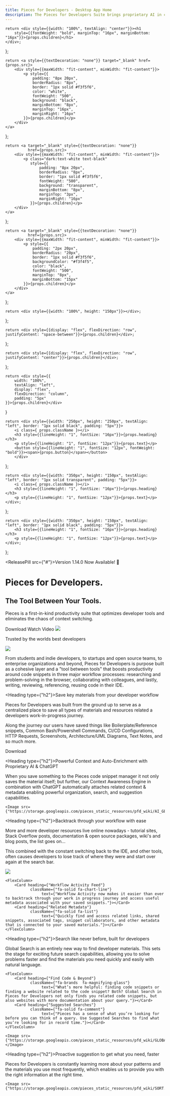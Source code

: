 ```yaml
---
title: Pieces for Developers - Desktop App Home
description: The Pieces for Developers Suite brings proprietary AI in combination with ChatGPT to your favorite developer tools to save time researching, collaborating, coding, and documenting.
---
```



    return <div style={{width: "100%", textAlign: "center"}}><h1
        style={{fontWeight: "bold", marginTop: "16px", marginBottom: "16px"}}>{props.children}</h1>
    </div>;
};

    return <a style={{textDecoration: "none"}} target="_blank" href={props.src}>
        <div style={{maxWidth: "fit-content", minWidth: "fit-content"}}>
            <p style={{
                padding: "8px 20px",
                borderRadius: "8px",
                border: "1px solid #f3f5f6",
                color: "white",
                fontWeight: "500",
                background: "black",
                marginBottom: "8px",
                marginTop: "16px",
                marginRight: "16px"
            }}>{props.children}</p>
        </div>
    </a>
};

    return <a target="_blank" style={{textDecoration: "none"}}
              href={props.src}>
        <div style={{maxWidth: "fit-content", minWidth: "fit-content"}}>
            <p class="dark:text-white text-black"
               style={{
                   padding: "8px 20px",
                   borderRadius: "8px",
                   border: "1px solid #f3f5f6",
                   fontWeight: "500",
                   background: "transparent",
                   marginBottom: "8px",
                   marginTop: "3px",
                   marginRight: "16px"
               }}>{props.children}</p>
        </div>
    </a>
};

    return <a target="_blank" style={{textDecoration: "none"}}
              href={props.src}>
        <div style={{maxWidth: "fit-content", minWidth: "fit-content"}}>
            <p style={{
                padding: "2px 20px",
                borderRadius: "20px",
                border: "1px solid #f3f5f6",
                backgroundColor: "#f3f4f5",
                color: "black",
                fontWeight: "500",
                marginTop: "8px",
                marginBottom: "15px"
            }}>{props.children}</p>
        </div>
    </a>
};

    return <div style={{width: "100%", height: "150px"}}></div>;
};

    return <div style={{display: "flex", flexDirection: "row", justifyContent: "space-between"}}>{props.children}</div>;
};

    return <div style={{display: "flex", flexDirection: "row", justifyContent: "center"}}>{props.children}</div>;
};

    return <div style={{
        width: "100%",
        textAlign: "left",
        display: "flex",
        flexDirection: "column",
        padding: "5px"
    }}>{props.children}</div>
}

    return <div style={{width: "250px", height: "250px", textAlign: "left", border: "1px solid black", padding: "5px"}}>
        <i class={ props.className }></i>
        <h3 style={{lineHeight: "1", fontSize: "16px"}}>{props.heading}</h3>
        <p style={{lineHeight: "1", fontSize: "12px"}}>{props.text}</p>
        <button style={{lineHeight: "1", fontSize: "12px", fontWeight: "bold"}}><span>{props.button}</span></button>
        </div>
};

    return <div style={{width: "350px", height: "150px", textAlign: "left", border: "1px solid transparent", padding: "5px"}}>
        <i class={ props.className }></i>
        <h3 style={{lineHeight: "1", fontSize: "16px"}}>{props.heading}</h3>
        <p style={{lineHeight: "1", fontSize: "12px"}}>{props.text}</p>
    </div>;
};

    return <div style={{width: "350px", height: "150px", textAlign: "left", border: "1px solid black", padding: "5px"}}>
        <h3 style={{lineHeight: "1", fontSize: "16px"}}>{props.heading}</h3>
        <p style={{lineHeight: "1", fontSize: "12px"}}>{props.text}</p>
    </div>;
};


<ReleasePill src={"#"}>Version 1.14.0 Now Available! 🎉</ReleasePill>

# Pieces for Developers.

## The Tool Between Your Tools.

Pieces is a first-in-kind productivity suite that optimizes developer tools and eliminates the chaos of context switching.

<FlexRow>
    <InstallButton src={"/install"}>Download</InstallButton>
    <ReleaseButton src={"https://www.youtube.com/watch?v=bczfW9wk8Bo"}>Watch Video</ReleaseButton>
</FlexRow>

<Image src="/assets/headers/macos_home.png"/>

<Spacer></Spacer>

<Heading type="h2"> Trusted by the worlds best developers</Heading>

<Image src="/assets/dev-icons.png"/>

From students and indie developers, to startups and open source teams, to enterprise organizations and beyond,
Pieces for Developers is purpose built as a cohesive layer and a "tool between tools" that boosts productivity
around code snippets in three major workflow processes: researching and problem-solving in the browser,
collaborating with colleagues, and lastly, writing, reviewing, referencing, reusing code in their IDE.

<Spacer></Spacer>

<Heading type={"h2"}>Save key materials from your developer workflow</Heading>

Pieces for Developers was built from the ground up to serve as a centralized place to save all types of materials and resources related a developers work-in-progress journey.

Along the journey our users have saved things like Boilerplate/Reference snippets, Common Bash/Powershell Commands, CI/CD Configurations, HTTP Requests, Screenshots, Architecture/UML Diagrams, Text Notes, and so much more.

<FlexRowBetween>
    <ButtonCard heading={"Simple Copy & Paste"}
                text={"Have a script you want to save, but not commit? Simply copy the code snippet, click the Pieces for Developers Desktop App window, and paste. Instantly, your code snippet is there for later."}
                button={"Try it out"} className={"fa-solid fa-copy"}></ButtonCard>
    <ButtonCard heading={"In-Project Snippet Discovery"}
                text={"Discover and extract reusable boilerplate and commonly used code snippets using our In-Project Snippet Discovery features running entirely offline and on-device."}
                button={"Watch the Video"} className={"fa-brands fa-searchengin"}></ButtonCard>
    <ButtonCard heading={"Use Code from Screenshots"}
                text={"Need to convert a screenshot with a code snippet into usable text? We’ve got you. Drag and drop into the Pieces for Developers Desktop App and watch the magic happen within seconds."}
                button={"Watch the Video"} className={"fa-solid fa-camera"}></ButtonCard>
</FlexRowBetween>


<FlexRow>
    <InstallButton src={"/install"}>Download</InstallButton>
</FlexRow>

<Spacer></Spacer>

<Heading type={"h2"}>Powerful Context and Auto-Enrichment with Proprietary AI & ChatGPT</Heading>

When you save something to the Pieces code snippet manager it not only saves the material itself; but further, our Context Awareness Engine in combination with ChatGPT automatically attaches related context & metadata enabling powerful organization, search, and suggestion capabilities.

<FlexRowBetween>
    <FlexColumn>
        <Card heading={"Smart Titles & Descriptions"}
              className={"fa-solid fa-heading"}
              text={"No need to spend time manually naming or writing descriptions for your snippets. Pieces for Developers will automatically analyze your saved snippet to apply a helpful name and description."}></Card>
        <Card heading={"Related Links & URLs"}
              className={"fa-solid fa-link-horizontal"}
              text={"Easily Attach Documentation Pages, Wiki Links, Jira Tickets, Pull Requests, GitHub Issues, etc. to your saved materials. With Pieces you can easily add a link to a saved code snippet and go back to your snippet later for all the context and metadata attached."}></Card>
        <Card heading={"Natural-Language Tags"}
              className={"fa-solid fa-language"}
              text={"We automatically add tags to every saved snippet, so it’s easier to find or reference later. Edit tags on your snippets for personalized context on the instance or history that snippet is used for. Search for the snippet later using those keywords and tags."}></Card>
    </FlexColumn>

    <Image src={"https://storage.googleapis.com/pieces_static_resources/pfd_wiki/AI_GENERATED_SMART_CONTEXT.gif"}/>
</FlexRowBetween>

<Spacer></Spacer>

<Heading type={"h2"}>Backtrack through your workflow with ease</Heading>

More and more developer resources live online nowadays - tutorial sites, Stack Overflow posts, documentation & open source packages, wiki's and blog posts, the list goes on...

This combined with the constant switching back to the IDE, and other tools, often causes developers to lose track of where they were and start over again at the search bar.

<FlexRowBetween>
    <Image src={"https://storage.googleapis.com/pieces_static_resources/pfd_wiki/WORKFLOW_ACTIVITY.gif"}/>

    <FlexColumn>
        <Card heading={"Workflow Activity Feed"}
               className={"fa-solid fa-chart-line"}
                    text={"Workflow Activity now makes it easier than ever to backtrack through your work in progress journey and access useful metadata associated with your saved snippets."}></Card>
        <Card heading={"Related Metadata"}
               className={"fa-solid fa-list"}
                    text={"Quickly find and access related links, shared snippets, associated tags, snippet collaborators, and other metadata that is connected to your saved materials."}></Card>
    </FlexColumn>

</FlexRowBetween>

<Spacer></Spacer>

<Heading type={"h2"}>Search like never before, built for developers</Heading>

Global Search is an entirely new way to find developer materials. This sets the stage for exciting future search capabilities, allowing you to solve problems faster and find the materials you need quickly and easily with natural language.

<FlexRowBetween>

    <FlexColumn>
        <Card heading={"Find Code & Beyond"}
               className={"fa-brands  fa-magnifying-glass"}
                    text={"What’s more helpful: finding code snippets or finding a website related to the code snippet? Both? Global Search in Pieces for Developers not only finds you related code snippets, but also websites with more documentation about your query."}></Card>
        <Card heading={"Suggested Searches"}
               className={"fa-solid fa-comment"}
                    text={"Pieces has a sense of what you’re looking for before you can think of a query. Use Suggested Searches to find what you’re looking for in record time."}></Card>
    </FlexColumn>

    <Image src={"https://storage.googleapis.com/pieces_static_resources/pfd_wiki/GLOBAL_SEARCH.gif"}></Image>

</FlexRowBetween>

<Spacer></Spacer>

<Heading type={"h2"}>Proactive suggestion to get what you need, faster</Heading>

Pieces for Developers is constantly learning more about your patterns and the materials you use most frequently, which enables us to provide you with the right information at the right time.

<FlexRowBetween>
    <FlexColumn>
        <Card heading={"Sort by Suggested"}
              className={"fa-solid fa-sort"}
                    text={"Sort your Carousel View by Suggestions & Relevance based on recently saved Pieces. We want users to be able to reference, share, and reuse the right snippets at the right time, and we're only getting started."}></Card>
        <Card heading={"Suggested Smart Actions"}
              className={"fa-solid fa-brain-circuit"}
                    text={"Move through the UI faster and get the most out of Pieces for Developers with our Suggested Actions."}></Card>
    </FlexColumn>

    <Image src={"https://storage.googleapis.com/pieces_static_resources/pfd_wiki/SORT.gif"}/>

</FlexRowBetween>




